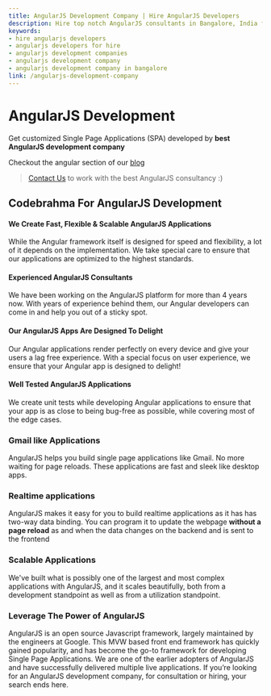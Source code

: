 ```yaml
---
title: AngularJS Development Company | Hire AngularJS Developers
description: Hire top notch AngularJS consultants in Bangalore, India for your projects. Codebrahma is one of the best AngularJS development companies in the world.
keywords:
- hire angularjs developers 
- angularjs developers for hire
- angularjs development companies
- angularjs development company
- angularjs development company in bangalore
link: /angularjs-development-company
---
```


# AngularJS Development
Get customized Single Page Applications (SPA) developed by **best AngularJS development company**

Checkout the angular section of our [blog](/tag/angularjs)

> [Contact Us](/contact) to work with the best AngularJS consultancy :)

## Codebrahma For AngularJS Development
#### We Create Fast, Flexible & Scalable AngularJS Applications
While the Angular framework itself is designed for speed and flexibility, a lot of it depends on the implementation. We take special care to ensure that our applications are optimized to the highest standards.

#### Experienced AngularJS Consultants
We have been working on the AngularJS platform for more than 4 years now. With years of experience behind them, our Angular developers can come in and help you out of a sticky spot.

#### Our AngularJS Apps Are Designed To Delight
Our Angular applications render perfectly on every device and give your users a lag free experience. With a special focus on user experience, we ensure that your Angular app is designed to delight!

#### Well Tested AngularJS Applications
We create unit tests while developing Angular applications to ensure that your app is as close to being bug-free as possible, while covering most of the edge cases.


### Gmail like Applications
AngularJS helps you build single page applications like Gmail. No more waiting for page reloads. These applications are fast and sleek like desktop apps.

### Realtime applications 
AngularJS makes it easy for you to build realtime applications as it has has two-way data binding. You can program it to update the webpage **without a page reload** as and when the data changes on the backend and is sent to the frontend

### Scalable Applications
We've built what is possibly one of the largest and most complex applications with AngularJS, and it scales beautifully, both from a development standpoint as well as from a utilization standpoint.

### Leverage The Power of AngularJS
AngularJS is an open source Javascript framework, largely maintained by the engineers at Google. This MVW based front end framework has quickly gained popularity, and has become the go-to framework for developing Single Page Applications.
We are one of the earlier adopters of AngularJS and have successfully delivered multiple live applications. If you’re looking for an AngularJS development company, for consultation or hiring, your search ends here.
